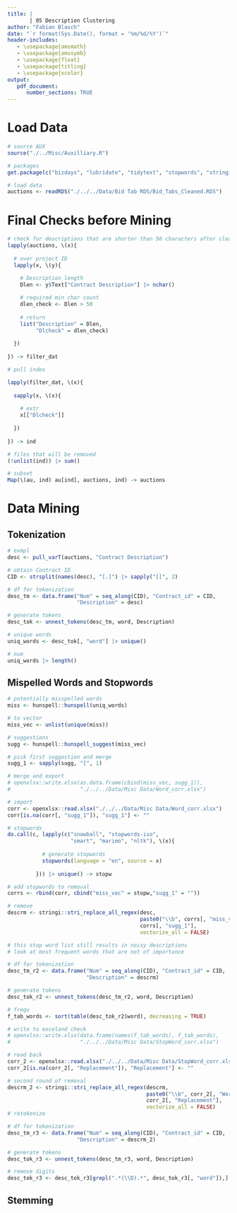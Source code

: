 ```yaml
---
title: |
       | 05 Description Clustering
author: "Fabian Blasch"
date: "`r format(Sys.Date(), format = '%m/%d/%Y')`"
header-includes:
   - \usepackage{amsmath}
   - \usepackage{amssymb}
   - \usepackage{float}
   - \usepackage{titling}
   - \usepackage{xcolor}
output: 
   pdf_document:
      number_sections: TRUE
---
```


# Load Data

```r
# source AUX
source("./../Misc/Auxilliary.R")

# packages
get.package(c("bizdays", "lubridate", "tidytext", "stopwords", "stringi"))

# load data
auctions <- readRDS("./../../Data/Bid Tab RDS/Bid_Tabs_Cleaned.RDS")
```

# Final Checks before Mining

```r
# check for descriptions that are shorter than 50 characters after cleaning
lapply(auctions, \(x){
  
  # over project ID
  lapply(x, \(y){

    # Description length
    Dlen <- y$Text["Contract Description"] |> nchar()
    
    # required min char count
    dlen_check <- Dlen > 50
    
    # return
    list("Description" = Dlen,
         "Dlcheck" = dlen_check)
    
  })
  
}) -> filter_dat

# pull index

lapply(filter_dat, \(x){
  
  sapply(x, \(x){
    
    # extr
    x[["Dlcheck"]]
    
  })
  
}) -> ind

# files that will be removed
(!unlist(ind)) |> sum()

# subset
Map(\(au, ind) au[ind], auctions, ind) -> auctions
```
# Data Mining 

## Tokenization

```r
# exmpl 
desc <- pull_varT(auctions, "Contract Description")

# obtain Contract ID
CID <- strsplit(names(desc), "[.]") |> sapply("[[", 2)

# df for tokenization
desc_tm <- data.frame("Num" = seq_along(CID), "Contract_id" = CID, 
                      "Description" = desc)

# generate tokens 
desc_tok <- unnest_tokens(desc_tm, word, Description)

# unique words
uniq_words <- desc_tok[, "word"] |> unique() 

# num
uniq_words |> length()
```

## Mispelled Words and Stopwords

```r
# potentially misspelled words 
miss <- hunspell::hunspell(uniq_words)

# to vector
miss_vec <- unlist(unique(miss))

# suggestions
sugg <- hunspell::hunspell_suggest(miss_vec)

# pick first suggestion and merge
sugg_1 <- sapply(sugg, "[", 1)

# merge and export
# openxlsx::write.xlsx(as.data.frame(cbind(miss_vec, sugg_1)), 
#                      "./../../Data/Misc Data/Word_corr.xlsx")

# import 
corr <- openxlsx::read.xlsx("./../../Data/Misc Data/Word_corr.xlsx")
corr[is.na(corr[, "sugg_1"]), "sugg_1"] <- ""

# stopwords
do.call(c, lapply(c("snowball", "stopwords-iso", 
                    "smart", "marimo", "nltk"), \(x){
           
           # generate stopwords
           stopwords(language = "en", source = x)
           
         })) |> unique() -> stopw

# add stopwords to removal 
corrs <- rbind(corr, cbind("miss_vec" = stopw,"sugg_1" = ""))

# remove 
descrm <- stringi::stri_replace_all_regex(desc, 
                                          paste0("\\b", corrs[, "miss_vec"], "\\b"), 
                                          corrs[, "sugg_1"], 
                                          vectorize_all = FALSE)

# this stop word list still results in noisy descriptions
# look at most frequent words that are not of importance

# df for tokenization
desc_tm_r2 <- data.frame("Num" = seq_along(CID), "Contract_id" = CID, 
                         "Description" = descrm)

# generate tokens 
desc_tok_r2 <- unnest_tokens(desc_tm_r2, word, Description)

# frequ
f_tab_words <- sort(table(desc_tok_r2$word), decreasing = TRUE)

# write to exceland check
# openxlsx::write.xlsx(data.frame(names(f_tab_words), f_tab_words),
#                      "./../../Data/Misc Data/StopWord_corr.xlsx")

# read back
corr_2 <- openxlsx::read.xlsx("./../../Data/Misc Data/StopWord_corr.xlsx")
corr_2[is.na(corr_2[, "Replacement"]), "Replacement"] <- ""

# second round of removal
descrm_2 <- stringi::stri_replace_all_regex(descrm, 
                                            paste0("\\b", corr_2[, "Word"], "\\b"), 
                                            corr_2[, "Replacement"], 
                                            vectorize_all = FALSE)
# retokenize

# df for tokenization
desc_tm_r3 <- data.frame("Num" = seq_along(CID), "Contract_id" = CID, 
                      "Description" = descrm_2)

# generate tokens 
desc_tok_r3 <- unnest_tokens(desc_tm_r3, word, Description)

# remove digits
desc_tok_r3 <- desc_tok_r3[grepl(".*(\\D).*", desc_tok_r3[, "word"]),]
```

## Stemming
